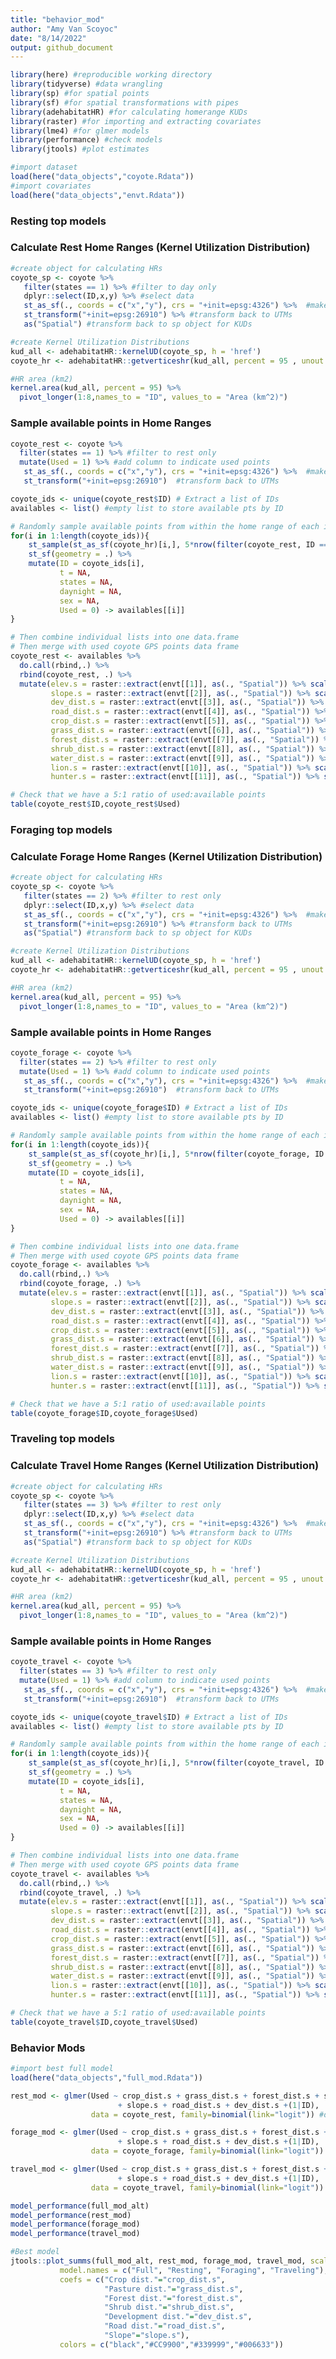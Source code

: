 ```yaml
---
title: "behavior_mod"
author: "Amy Van Scoyoc"
date: "8/14/2022"
output: github_document
---
```


```r
library(here) #reproducible working directory
library(tidyverse) #data wrangling
library(sp) #for spatial points
library(sf) #for spatial transformations with pipes
library(adehabitatHR) #for calculating homerange KUDs
library(raster) #for importing and extracting covariates
library(lme4) #for glmer models
library(performance) #check models
library(jtools) #plot estimates
```

```r
#import dataset
load(here("data_objects","coyote.Rdata"))
#import covariates
load(here("data_objects","envt.Rdata"))
```

### Resting top models

### Calculate Rest Home Ranges (Kernel Utilization Distribution)
```r
#create object for calculating HRs
coyote_sp <- coyote %>%
   filter(states == 1) %>% #filter to day only
   dplyr::select(ID,x,y) %>% #select data 
   st_as_sf(., coords = c("x","y"), crs = "+init=epsg:4326") %>%  #make spatial object
   st_transform("+init=epsg:26910") %>% #transform back to UTMs
   as("Spatial") #transform back to sp object for KUDs

#create Kernel Utilization Distributions 
kud_all <- adehabitatHR::kernelUD(coyote_sp, h = 'href')
coyote_hr <- adehabitatHR::getverticeshr(kud_all, percent = 95 , unout = "km2")

#HR area (km2)
kernel.area(kud_all, percent = 95) %>% 
  pivot_longer(1:8,names_to = "ID", values_to = "Area (km^2)")
```


### Sample available points in Home Ranges
```r
coyote_rest <- coyote %>% 
  filter(states == 1) %>% #filter to rest only
  mutate(Used = 1) %>% #add column to indicate used points
   st_as_sf(., coords = c("x","y"), crs = "+init=epsg:4326") %>%  #make spatial object
   st_transform("+init=epsg:26910")  #transform back to UTMs

coyote_ids <- unique(coyote_rest$ID) # Extract a list of IDs
availables <- list() #empty list to store available pts by ID

# Randomly sample available points from within the home range of each individual
for(i in 1:length(coyote_ids)){
    st_sample(st_as_sf(coyote_hr)[i,], 5*nrow(filter(coyote_rest, ID == coyote_ids[i]))) %>%  #5:1 ratio
    st_sf(geometry = .) %>%
    mutate(ID = coyote_ids[i], 
           t = NA,
           states = NA,
           daynight = NA,
           sex = NA,
           Used = 0) -> availables[[i]]  
}

# Then combine individual lists into one data.frame
# Then merge with used coyote GPS points data frame
coyote_rest <- availables %>% 
  do.call(rbind,.) %>% 
  rbind(coyote_rest, .) %>% 
  mutate(elev.s = raster::extract(envt[[1]], as(., "Spatial")) %>% scale(., center = TRUE, scale = TRUE),
         slope.s = raster::extract(envt[[2]], as(., "Spatial")) %>% scale(., center = TRUE, scale = TRUE),
         dev_dist.s = raster::extract(envt[[3]], as(., "Spatial")) %>% scale(., center = TRUE, scale = TRUE),
         road_dist.s = raster::extract(envt[[4]], as(., "Spatial")) %>% scale(., center = TRUE, scale = TRUE),
         crop_dist.s = raster::extract(envt[[5]], as(., "Spatial")) %>% scale(., center = TRUE, scale = TRUE),
         grass_dist.s = raster::extract(envt[[6]], as(., "Spatial")) %>% scale(., center = TRUE, scale = TRUE),
         forest_dist.s = raster::extract(envt[[7]], as(., "Spatial")) %>% scale(., center = TRUE, scale = TRUE),
         shrub_dist.s = raster::extract(envt[[8]], as(., "Spatial")) %>% scale(., center = TRUE, scale = TRUE),
         water_dist.s = raster::extract(envt[[9]], as(., "Spatial")) %>% scale(., center = TRUE, scale = TRUE),
         lion.s = raster::extract(envt[[10]], as(., "Spatial")) %>% scale(., center = TRUE, scale = TRUE),
         hunter.s = raster::extract(envt[[11]], as(., "Spatial")) %>% scale(., center = TRUE, scale = TRUE))

# Check that we have a 5:1 ratio of used:available points
table(coyote_rest$ID,coyote_rest$Used)
```

### Foraging top models

### Calculate Forage Home Ranges (Kernel Utilization Distribution)
```r
#create object for calculating HRs
coyote_sp <- coyote %>%
   filter(states == 2) %>% #filter to rest only
   dplyr::select(ID,x,y) %>% #select data 
   st_as_sf(., coords = c("x","y"), crs = "+init=epsg:4326") %>%  #make spatial object
   st_transform("+init=epsg:26910") %>% #transform back to UTMs
   as("Spatial") #transform back to sp object for KUDs

#create Kernel Utilization Distributions 
kud_all <- adehabitatHR::kernelUD(coyote_sp, h = 'href')
coyote_hr <- adehabitatHR::getverticeshr(kud_all, percent = 95 , unout = "km2")

#HR area (km2)
kernel.area(kud_all, percent = 95) %>% 
  pivot_longer(1:8,names_to = "ID", values_to = "Area (km^2)")
```


### Sample available points in Home Ranges
```r
coyote_forage <- coyote %>% 
  filter(states == 2) %>% #filter to rest only
  mutate(Used = 1) %>% #add column to indicate used points
   st_as_sf(., coords = c("x","y"), crs = "+init=epsg:4326") %>%  #make spatial object
   st_transform("+init=epsg:26910")  #transform back to UTMs

coyote_ids <- unique(coyote_forage$ID) # Extract a list of IDs
availables <- list() #empty list to store available pts by ID

# Randomly sample available points from within the home range of each individual
for(i in 1:length(coyote_ids)){
    st_sample(st_as_sf(coyote_hr)[i,], 5*nrow(filter(coyote_forage, ID == coyote_ids[i]))) %>%  #5:1 ratio
    st_sf(geometry = .) %>%
    mutate(ID = coyote_ids[i], 
           t = NA,
           states = NA,
           daynight = NA,
           sex = NA,
           Used = 0) -> availables[[i]]  
}

# Then combine individual lists into one data.frame
# Then merge with used coyote GPS points data frame
coyote_forage <- availables %>% 
  do.call(rbind,.) %>% 
  rbind(coyote_forage, .) %>% 
  mutate(elev.s = raster::extract(envt[[1]], as(., "Spatial")) %>% scale(., center = TRUE, scale = TRUE),
         slope.s = raster::extract(envt[[2]], as(., "Spatial")) %>% scale(., center = TRUE, scale = TRUE),
         dev_dist.s = raster::extract(envt[[3]], as(., "Spatial")) %>% scale(., center = TRUE, scale = TRUE),
         road_dist.s = raster::extract(envt[[4]], as(., "Spatial")) %>% scale(., center = TRUE, scale = TRUE),
         crop_dist.s = raster::extract(envt[[5]], as(., "Spatial")) %>% scale(., center = TRUE, scale = TRUE),
         grass_dist.s = raster::extract(envt[[6]], as(., "Spatial")) %>% scale(., center = TRUE, scale = TRUE),
         forest_dist.s = raster::extract(envt[[7]], as(., "Spatial")) %>% scale(., center = TRUE, scale = TRUE),
         shrub_dist.s = raster::extract(envt[[8]], as(., "Spatial")) %>% scale(., center = TRUE, scale = TRUE),
         water_dist.s = raster::extract(envt[[9]], as(., "Spatial")) %>% scale(., center = TRUE, scale = TRUE),
         lion.s = raster::extract(envt[[10]], as(., "Spatial")) %>% scale(., center = TRUE, scale = TRUE),
         hunter.s = raster::extract(envt[[11]], as(., "Spatial")) %>% scale(., center = TRUE, scale = TRUE))

# Check that we have a 5:1 ratio of used:available points
table(coyote_forage$ID,coyote_forage$Used)
```

### Traveling top models

### Calculate Travel Home Ranges (Kernel Utilization Distribution)
```r
#create object for calculating HRs
coyote_sp <- coyote %>%
   filter(states == 3) %>% #filter to rest only
   dplyr::select(ID,x,y) %>% #select data 
   st_as_sf(., coords = c("x","y"), crs = "+init=epsg:4326") %>%  #make spatial object
   st_transform("+init=epsg:26910") %>% #transform back to UTMs
   as("Spatial") #transform back to sp object for KUDs

#create Kernel Utilization Distributions 
kud_all <- adehabitatHR::kernelUD(coyote_sp, h = 'href')
coyote_hr <- adehabitatHR::getverticeshr(kud_all, percent = 95 , unout = "km2")

#HR area (km2)
kernel.area(kud_all, percent = 95) %>% 
  pivot_longer(1:8,names_to = "ID", values_to = "Area (km^2)")
```


### Sample available points in Home Ranges
```r
coyote_travel <- coyote %>% 
  filter(states == 3) %>% #filter to rest only
  mutate(Used = 1) %>% #add column to indicate used points
   st_as_sf(., coords = c("x","y"), crs = "+init=epsg:4326") %>%  #make spatial object
   st_transform("+init=epsg:26910")  #transform back to UTMs

coyote_ids <- unique(coyote_travel$ID) # Extract a list of IDs
availables <- list() #empty list to store available pts by ID

# Randomly sample available points from within the home range of each individual
for(i in 1:length(coyote_ids)){
    st_sample(st_as_sf(coyote_hr)[i,], 5*nrow(filter(coyote_travel, ID == coyote_ids[i]))) %>%  #5:1 ratio
    st_sf(geometry = .) %>%
    mutate(ID = coyote_ids[i], 
           t = NA,
           states = NA,
           daynight = NA,
           sex = NA,
           Used = 0) -> availables[[i]]  
}

# Then combine individual lists into one data.frame
# Then merge with used coyote GPS points data frame
coyote_travel <- availables %>% 
  do.call(rbind,.) %>% 
  rbind(coyote_travel, .) %>% 
  mutate(elev.s = raster::extract(envt[[1]], as(., "Spatial")) %>% scale(., center = TRUE, scale = TRUE),
         slope.s = raster::extract(envt[[2]], as(., "Spatial")) %>% scale(., center = TRUE, scale = TRUE),
         dev_dist.s = raster::extract(envt[[3]], as(., "Spatial")) %>% scale(., center = TRUE, scale = TRUE),
         road_dist.s = raster::extract(envt[[4]], as(., "Spatial")) %>% scale(., center = TRUE, scale = TRUE),
         crop_dist.s = raster::extract(envt[[5]], as(., "Spatial")) %>% scale(., center = TRUE, scale = TRUE),
         grass_dist.s = raster::extract(envt[[6]], as(., "Spatial")) %>% scale(., center = TRUE, scale = TRUE),
         forest_dist.s = raster::extract(envt[[7]], as(., "Spatial")) %>% scale(., center = TRUE, scale = TRUE),
         shrub_dist.s = raster::extract(envt[[8]], as(., "Spatial")) %>% scale(., center = TRUE, scale = TRUE),
         water_dist.s = raster::extract(envt[[9]], as(., "Spatial")) %>% scale(., center = TRUE, scale = TRUE),
         lion.s = raster::extract(envt[[10]], as(., "Spatial")) %>% scale(., center = TRUE, scale = TRUE),
         hunter.s = raster::extract(envt[[11]], as(., "Spatial")) %>% scale(., center = TRUE, scale = TRUE))

# Check that we have a 5:1 ratio of used:available points
table(coyote_travel$ID,coyote_travel$Used)
```


### Behavior Mods
```r
#import best full model 
load(here("data_objects","full_mod.Rdata"))

rest_mod <- glmer(Used ~ crop_dist.s + grass_dist.s + forest_dist.s + shrub_dist.s + 
                        + slope.s + road_dist.s + dev_dist.s +(1|ID), 
                  data = coyote_rest, family=binomial(link="logit")) #drop elev (correlated w/ crop)

forage_mod <- glmer(Used ~ crop_dist.s + grass_dist.s + forest_dist.s + shrub_dist.s + 
                        + slope.s + road_dist.s + dev_dist.s +(1|ID), 
                  data = coyote_forage, family=binomial(link="logit")) #drop elev (correlated w/ crop)

travel_mod <- glmer(Used ~ crop_dist.s + grass_dist.s + forest_dist.s + shrub_dist.s + 
                        + slope.s + road_dist.s + dev_dist.s +(1|ID), 
                  data = coyote_travel, family=binomial(link="logit")) #drop elev (correlated w/ crop)

model_performance(full_mod_alt)
model_performance(rest_mod)
model_performance(forage_mod)
model_performance(travel_mod)
```

```r
#Best model
jtools::plot_summs(full_mod_alt, rest_mod, forage_mod, travel_mod, scale = TRUE, 
           model.names = c("Full", "Resting", "Foraging", "Traveling"),
           coefs = c("Crop dist."="crop_dist.s",
                     "Pasture dist."="grass_dist.s",
                     "Forest dist."="forest_dist.s",
                     "Shrub dist."="shrub_dist.s",
                     "Development dist."="dev_dist.s",
                     "Road dist."="road_dist.s",
                     "Slope"="slope.s"),
           colors = c("black","#CC9900","#339999","#006633")) 
```